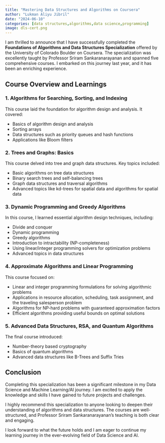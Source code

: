 ```yaml
---
title: "Mastering Data Structures and Algorithms on Coursera"
author: "Lukman Aliyu Jibril"
date: "2024-06-10"
categories: [data structures,algorithms,data science,programming]
image: dls-cert.png
---
```


I am thrilled to announce that I have successfully completed the **Foundations of Algorithms and Data Structures Specialization** offered by the University of Colorado Boulder on Coursera. The specialization was excellently taught by Professor Sriram Sankaranarayanan and spanned five comprehensive courses. I embarked on this journey last year, and it has been an enriching experience.

## Course Overview and Learnings

### 1. Algorithms for Searching, Sorting, and Indexing

This course laid the foundation for algorithm design and analysis. It covered:

* Basics of algorithm design and analysis
* Sorting arrays
* Data structures such as priority queues and hash functions
* Applications like Bloom filters

### 2. Trees and Graphs: Basics

This course delved into tree and graph data structures. Key topics included:

* Basic algorithms on tree data structures
* Binary search trees and self-balancing trees
* Graph data structures and traversal algorithms
* Advanced topics like kd-trees for spatial data and algorithms for spatial data

### 3. Dynamic Programming and Greedy Algorithms

In this course, I learned essential algorithm design techniques, including:

* Divide and conquer
* Dynamic programming
* Greedy algorithms
* Introduction to intractability (NP-completeness)
* Using linear/integer programming solvers for optimization problems
* Advanced topics in data structures

### 4. Approximate Algorithms and Linear Programming

This course focused on:

* Linear and integer programming formulations for solving algorithmic problems
* Applications in resource allocation, scheduling, task assignment, and the traveling salesperson problem
* Algorithms for NP-hard problems with guaranteed approximation factors
* Efficient algorithms providing useful bounds on optimal solutions

### 5. Advanced Data Structures, RSA, and Quantum Algorithms

The final course introduced:

* Number-theory based cryptography
* Basics of quantum algorithms
* Advanced data structures like B-Trees and Suffix Tries

## Conclusion

Completing this specialization has been a significant milestone in my Data Science and Machine Learning/AI journey. I am excited to apply the knowledge and skills I have gained to future projects and challenges.

I highly recommend this specialization to anyone looking to deepen their understanding of algorithms and data structures. The courses are well-structured, and Professor Sriram Sankaranarayanan’s teaching is both clear and engaging.

I look forward to what the future holds and I am eager to continue my learning journey in the ever-evolving field of Data Science and AI.

